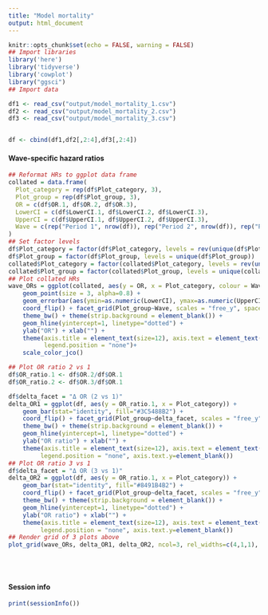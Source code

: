 ```yaml
---
title: "Model mortality"
output: html_document
---
```


```r
knitr::opts_chunk$set(echo = FALSE, warning = FALSE)
## Import libraries
library('here')
library('tidyverse')
library('cowplot')
library("ggsci")
## Import data

df1 <- read_csv("output/model_mortality_1.csv")
df2 <- read_csv("output/model_mortality_2.csv")
df3 <- read_csv("output/model_mortality_3.csv")


df <- cbind(df1,df2[,2:4],df3[,2:4])
```

#### Wave-specific hazard ratios
```r
## Reformat HRs to ggplot data frame
collated = data.frame(
  Plot_category = rep(df$Plot_category, 3),
  Plot_group = rep(df$Plot_group, 3),
  OR = c(df$OR.1, df$OR.2, df$OR.3),
  LowerCI = c(df$LowerCI.1, df$LowerCI.2, df$LowerCI.3),
  UpperCI = c(df$UpperCI.1, df$UpperCI.2, df$UpperCI.3),
  Wave = c(rep("Period 1", nrow(df)), rep("Period 2", nrow(df)), rep("Period 3", nrow(df)))
)
## Set factor levels
df$Plot_category = factor(df$Plot_category, levels = rev(unique(df$Plot_category)))
df$Plot_group = factor(df$Plot_group, levels = unique(df$Plot_group))
collated$Plot_category = factor(collated$Plot_category, levels = rev(unique(collated$Plot_category)))
collated$Plot_group = factor(collated$Plot_group, levels = unique(collated$Plot_group))
## Plot collated HRs
wave_ORs = ggplot(collated, aes(y = OR, x = Plot_category, colour = Wave)) + 
    geom_point(size = 3, alpha=0.8) +
    geom_errorbar(aes(ymin=as.numeric(LowerCI), ymax=as.numeric(UpperCI), colour = Wave), width=0) + 
    coord_flip() + facet_grid(Plot_group~Wave, scales = "free_y", space = "free_y") + 
    theme_bw() + theme(strip.background = element_blank()) + 
    geom_hline(yintercept=1, linetype="dotted") + 
    ylab("OR") + xlab("") +
    theme(axis.title = element_text(size=12), axis.text = element_text(size=12), strip.text.x = element_text(size=12), strip.text.y = element_blank(), 
          legend.position = "none")+
    scale_color_jco()

## Plot OR ratio 2 vs 1
df$OR_ratio.1 <- df$OR.2/df$OR.1
df$OR_ratio.2 <- df$OR.3/df$OR.1

df$delta_facet = "Δ OR (2 vs 1)"
delta_OR1 = ggplot(df, aes(y = OR_ratio.1, x = Plot_category)) + 
    geom_bar(stat="identity", fill="#3C5488B2") +
    coord_flip() + facet_grid(Plot_group~delta_facet, scales = "free_y", space = "free_y") + 
    theme_bw() + theme(strip.background = element_blank()) + 
    geom_hline(yintercept=1, linetype="dotted") + 
    ylab("OR ratio") + xlab("") +
    theme(axis.title = element_text(size=12), axis.text = element_text(size=12), strip.text.x = element_text(size=12), strip.text.y = element_blank(), 
         legend.position = "none", axis.text.y=element_blank())
## Plot OR ratio 3 vs 1
df$delta_facet = "Δ OR (3 vs 1)"
delta_OR2 = ggplot(df, aes(y = OR_ratio.1, x = Plot_category)) + 
    geom_bar(stat="identity", fill="#8491B4B2") +
    coord_flip() + facet_grid(Plot_group~delta_facet, scales = "free_y", space = "free_y") + 
    theme_bw() + theme(strip.background = element_blank()) + 
    geom_hline(yintercept=1, linetype="dotted") + 
    ylab("OR ratio") + xlab("") +
    theme(axis.title = element_text(size=12), axis.text = element_text(size=12), strip.text.x = element_text(size=12), strip.text.y = element_blank(), 
         legend.position = "none", axis.text.y=element_blank())
## Render grid of 3 plots above
plot_grid(wave_ORs, delta_OR1, delta_OR2, ncol=3, rel_widths=c(4,1,1), align="h", axis="tb")
```
<br/><br/>


#### Session info
```r
print(sessionInfo())
```

